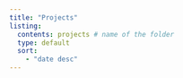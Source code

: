 ```yaml
---
title: "Projects"
listing:
  contents: projects # name of the folder
  type: default
  sort: 
    - "date desc"
---
```


